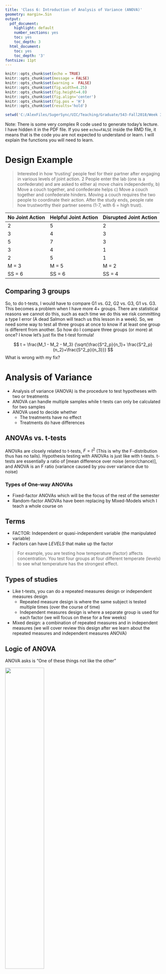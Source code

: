 ```yaml
---
title: 'Class 6: Introduction of Analysis of Variance (ANOVA)'
geometry: margin=.5in
output:
  pdf_document:
    highlight: default
    number_sections: yes
    toc: yes
    toc_depth: 3
  html_document:
    toc: yes
    toc_depth: '3'
fontsize: 11pt
---
```


```r
knitr::opts_chunk$set(echo = TRUE)
knitr::opts_chunk$set(message = FALSE)
knitr::opts_chunk$set(warning =  FALSE)
knitr::opts_chunk$set(fig.width=4.25)
knitr::opts_chunk$set(fig.height=4.0)
knitr::opts_chunk$set(fig.align='center') 
knitr::opts_chunk$set(fig.pos = 'H')
knitr::opts_chunk$set(results='hold') 
```

```r
setwd('C:/AlexFiles/SugerSync/UIC/Teaching/Graduate/543-Fall2018/Week 3')
```


\pagebreak

Note: There is some very complex R code used to generate today's lecture. I have hidden it in the PDF file. If you see `echo=FALSE` inside the RMD file, it means that is the code you are not expected to understand or learn. I will explain the functions you will need to learn. 

# Design Example
> Interested in how 'trusting' people feel for their partner after engaging in various levels of joint action. 2 People enter the lab (one is a confederate) and are asked to either a) move chairs independently, b) Move a couch together, and confederate helps c) Move a couch together and confederate hinders. Moving a couch requires the two people to coordinate their action. After the study ends, people rate how trustworthy their partner seems (1-7, with 6 = high trust).
  
No Joint Action | Helpful Joint Action | Disrupted Joint Action
----------------|----------------------|------------------------
2               | 5                    | 2
3               | 4                    | 3
5               | 7                    | 3
3               | 4                    | 1
2               | 5                    | 1
M = 3           | M = 5                | M = 2 
SS = 6          | SS = 6               | SS = 4 

## Comparing 3 groups
So, to do t-tests, I would have to compare G1 vs. G2, G2 vs. G3, G1 vs. G3. This becomes a problem when I have more 4+ groups. There are statistical reasons we cannot do this, such as each time we do this we risk committing a type I error (A dead Salmon will teach us this lesson in a week).  So, we need some way to test all three groups at once to know if at least one group is different from another. So how do I compare three groups (or more) at once? I know let's just fix the t-test formula!

$$ t = \frac{M_1 - M_2 - M_3} {\sqrt{\frac{S^2_p}{n_1}+ \frac{S^2_p}{n_2}+\frac{S^2_p}{n_3}}} $$
What is wrong with my fix? 

# Analysis of Variance
- Analysis of variance (ANOVA) is the procedure to test hypotheses with two or treatments
- ANOVA can handle multiple samples while t-tests can only be calculated for two samples 
- ANOVA used to decide whether 
    - The treatments have no effect
    - Treatments do have differences 


## ANOVAs vs. t-tests
ANOVAs are closely related to t-tests, $F = t^2$ (This is why the F-distribution thus has no tails). Hypothesis testing with ANOVAs is just like with t-tests. t-tests are essentially a ratio of [mean difference over noise (error/chance)], and ANOVA is an F ratio (variance caused by you over variance due to noise) 


### Types of One-way ANOVAs
- Fixed-factor ANOVAs which will be the focus of the rest of the semester
- Random-factor ANOVAs have been replacing by Mixed-Models which I teach a whole course on 

## Terms
- FACTOR: Independent or quasi-independent variable (the manipulated variable)
- Factors can have *LEVELS* that make up the factor

> For example, you are testing how temperature (factor) affects concentration. You test four groups at four different temperate (levels) to see what temperature has the strongest effect.  

## Types of studies
- Like t-tests, you can do a repeated measures design or independent measures design
    - Repeated measure design is where the same subject is tested multiple times (over the course of time)
    - Independent measures design is where a separate group is used for each factor (we will focus on these for a few weeks)
- Mixed design: a combination of repeated measures and in independent measures (we will cover review this design after we learn about the repeated measures and independent measures ANOVA)

## Logic of ANOVA

ANOVA asks is "One of these things not like the other"


![](1Of_These_Things.jpg){width=50% height=50%}


$H_0$ All groups have equal means

$H_1$ At least 1 group is different from the other 

It does not tell which is different and it does not have tails (for reasons you will see below). We will report to how to figure out which is different next class.  

### Logic of F-testing
- First, we need to analyze the variance (it's in them of the ANOVA right?)
  - There two concepts we need to solve $$F = \frac{S^2_{Treatment}}{S^2_{Error}}$$
    - Between-treatments variance: we will calculate the variance between groups! *This is the variance we* **caused**.
    - Within-treatment variance: the variance within each cell is the error term. *That is the variance due to* **chance**. We need to assume (just like our T-test) that variance in group 1 = group 2 = group 3 (Assumption: Homogeneity of variance: HOV)
- We can rewrite our F-test to be, $F = \frac{S^2_{B}}{S^2_{W}}$

> Note: ANOVA uses a more technical name for variance mean squared deviation scores (or $MS$ for short). Thus, when you see $MS$ its **equivalent conceptually** to $S^2$. [Root-MS **equivalent conceptually** $S$]. In both cases, I cannot say $MS$ = $S^2$ for mathematical reasons...  

- So, in most people will recognize: $$F = \frac{MS^2_{B}}{MS^2_{W}}$$ 

### Between-Subjects Variance
- Two explanations for between-treatment variance:
    - Treatment effect
    - Chance
        - Individual differences: what if one person likes it cold and others function better at very warm temps
        - Experimental error: just by taking the measurement you can cause an error

### Within-Subjects Variance
- One explanation for Within-treatment variance [if any only if HOV is meet and you have no confounding or nuisance variables]
    - Noise/chance differences (individual differences)
> However, imagine you had different RAs running each condition and they each screwed up the instructions differently (condition is confounded with RA which could affect the mean differences or simply add variance you should have controlled for)

### F-Ratio Logic
$$F= \frac{MS^2_{B}}{MS^2_{W}}$$

$$F= \frac{Treatment + Noise}{Noise}$$
if Treatment = 0

$$F= \frac{0 + Noise}{Noise} = 1$$ 

Thus, $F = 1$ you have no treatment effect.

But if Treatment = 3, Noise = 1

$$F= \frac{Treatment + Noise}{Noise} = \frac{3 + 1}{1} = 3 $$

Thus, your signal is 3 times your noise! 

# Analysis Procedures

We return to our study data. We will run our analysis first by hand and examine each stage of the calculation. We will next do it in R. 

No Joint Action | Helpful Joint Action | Disrupted Joint Action
----------------|----------------------|------------------------
2               | 5                    | 2
3               | 4                    | 3
5               | 7                    | 3
3               | 4                    | 1
2               | 5                    | 1
M = 3           | M = 5                | M = 2 
SS = 6          | SS = 6               | SS = 4 

## By Hand Calculation 
Simplified formulas for equal sample sizes.

### Between-Subject Variance
Remember that $S^2 = \frac{SS}{n-1} =\frac{\Sigma(X-M)^2}{n-1}$. We can transform this, $MS_{B} = \frac{SS_{B}}{k-1} =\frac{n \Sigma(M-G)^2}{df_{BT}}$, where $G = \frac{\Sigma{M}}{K}$ [Grand mean] and $K$ = # Levels of the Factor, $n$ = # of people per cell [Note: This formula works in equal sample sizes only]

#### Calculation
1. $K = 3$
2. $G = \frac{{3+5+2}}{3} = 3.33$
3. $df_{BT} = 3-1 = 2$
4. $n = 5$
4. $SS_{BT} = 5*[(3-3.33)^2+(5-3.33)^2+(2-3.33)^2] = 23.33$
4. $MS_{BT} = \frac{SS_{B}}{df_{B}}= \frac{23.33}{2} = 11.67$

### Within-Subject Variance
Here we simply calculate the $MS_{WT} = \frac{SS_{W}}{N-K} =\frac{\Sigma(SS_{cell})}{df_{W}}$. $SS_{W} = \Sigma(X-M)^2$ per group and sum it.  

#### Calculation
1. $N = n*k = 5*3 = 15$
2. $df_{W} = 15-3 = 12$
3. $SS_{W} = 6+6+4 = 16$
4. $MS_{W} = \frac{16}{12} = 1.33$

### F-value
1. $F = \frac{MS_B}{MS_W} = \frac{11.67}{1.33} = 8.75$


### Significance
You will need to look up two things on F-table:  $df_{Num}$ & $df_{dem}$. The degrees of freedom that when into the numerator and the degrees of freedom that go into the denominator. See hand out for tables and this SHINY APP: https://shiny.rit.albany.edu/stat/fdist/

The $F_{crit}$ changes with $df$ as in t-test. When K = 2, $F_{crit} = t_{crit}^2$


## Helper Table
That is hard to track, so we build a source table to help us track what we are doing

Source | SS     | DF     | MS     | F
-------|--------|--------|--------|----
Between| $SS_B$ | $df_B$ | $MS_B$ | F
Within | $SS_W$ | $df_W$ | $MS_W$ | 
Total  | $SS_T$ | $df_T$ 

With the formulas (formal equations)

Source | SS     | DF     | MS     | F
-------|--------|--------|--------|----
Between| $n\displaystyle\sum_{i=1}^{k}(M_i-G)^2$ | $K-1$ | $\frac{SS_B}{df_B}$ | $\frac{MS_B}{MS_W}$
Within | $\displaystyle \sum_{i=1}^{K}\sum_{j=1}^{n}(X_{i_{j}}-M_i)^2$| $N-K$ | $\frac{SS_W}{df_W}$ | 
Total  | $\displaystyle\sum_{j=1}^{N}(X_j-G)^2$  | $N-1$ 

With the formulas (conceptually simplified)

Source | SS     | DF     | MS     | F
-------|--------|--------|--------|----
Between| $nSS_{treatment}$ | $K-1$ | $\frac{SS_B}{df_B}$ | $\frac{MS_B}{MS_W}$
Within | $\displaystyle \sum SS_{within}$| $N-K$ | $\frac{SS_W}{df_W}$ | 
Total  | $SS_{scores}$   | $N-1$ 

Note: $SS_B + SS_W = SS_T$ & $df_B + df_W = df_T$

## Effect size
we cannot use Cohen's $d$, instead we will use eta-squared = percentage of variance the treatment accounts for. Remember $SS_B$ is the variation caused by treatment and $SS_T$ is the variation of Treatment + Noise. 
$$\eta^2 = \frac{SS_B}{SS_B+SS_W} = \frac{SS_B}{SS_T}$$  

This eta-squared formula for one-way ANOVA is equal to the more modern generalized-eta squared $\eta^2_g$. So R will report $\eta^2_g$ (Bakeman, 2005). We will report to these formulas in the future. 

Note: $\eta^2_g$ will always yield values larger than population, and there are corrections (but they are not often reported). They are $\omega^2$ and $\omega^2_g$.

$$\omega^2 = \frac{SS_B-(K-1)MS_W}{SS_T+MS_W}$$

### Understanding $\eta^2$ (or $\omega^2$)
$\eta^2$ is a useful method for understanding how your ANOVA "parsed" your variance. In fact,$\eta^2$ = $R^2$ from regression (which is how much your line explains the dots). The reason we can get the percentage of variance accounted for is because ANOVA is actually a special case of regression. 

```r
SSb=5*((3-3.33)^2+(5-3.33)^2+(2-3.33)^2)
SSw=4+6+6
n2=SSb/(SSb+SSw)

slices <- c(n2,1-n2) 
lbls <- c("Treatment", "Error")
pct <- round(slices/sum(slices)*100)
lbls <- paste(lbls, pct) # add percent to labels 
lbls <- paste(lbls,"%",sep="") # ad % to labels 
pie(slices,labels = lbls, col=rainbow(length(lbls)),
  	main="Pie Chart of Parsed Variance: \nEta-Sq")
```

```r
SSb=5*((3-3.33)^2+(5-3.33)^2+(2-3.33)^2)
SSw=4+6+6
MSw=SSw/12
SSt=SSb+SSw
k=3
omega2=(SSb-(k-1)*MSw)/(SSt+MSw)

slices <- c(omega2,1-omega2) 
lbls <- c("Treatment", "Error")
pct <- round(slices/sum(slices)*100)
lbls <- paste(lbls, pct) # add percent to labels 
lbls <- paste(lbls,"%",sep="") # ad % to labels 
pie(slices,labels = lbls, col=rainbow(length(lbls)),
  	main="Pie Chart of Parsed Variance: \nOmega-Sq")
```




### Effect Size for Power
For power analysis, we will need $f$, which is what Cohen developed (like $d$ for t-tests)

$$f = \sqrt{\frac{K-1}{K}\frac{F}{n}} $$

ES  |Value | Size
----|------|----------
$f$ | .1   | Small effect
$f$ | .25  | Medium effect
$f$ | .4   | Large effect


$f_{observed}$ = `r round(((2/3)*(8.75/5))^.5,3)`, Large effect!


## By R Functions
The formulas I provided will work when there are equal sample sizes and no missing data. When you have unbalanced cells, choices have to be made about how to parse the variance because ANOVA is a special case of regression. We will use Type III Sums of squares. I will explain in future lectures the different methods to parse the variance. 

No Joint Action | Helpful Joint Action | Disrupted Joint Action
----------------|----------------------|------------------------
2               | 5                    | 2
3               | 4                    | 3
5               | 7                    | 3
3               | 4                    | 1
2               | 5                    | 1
M = 3           | M = 5                | M = 2 
SS = 6          | SS = 6               | SS = 4 


### Build our data frame
We can read in the data into R via csv file, or we can hand type the data frame. This is what I have done below. 

```r
n=5; k=3;
JA.Study<-
  data.frame(SubNum=seq(1:(k*n)),
           Condition=ordered(
                      c(rep("No",n),
                       rep("Helpful",n),
                       rep("Distrupted",n))
                      ),
           DV=c(2,3,5,3,2,5,4,7,4,5,2,3,3,1,1))
```

You can `View(JA.Study)` it see as well

### Check the means and SS calculations with dpylr
```r
library(dplyr)
Means.Table<-JA.Study %>%
  group_by(Condition) %>%
  summarise(N=n(),
            Means=mean(DV),
            SS=sum((DV-Means)^2),
            SD=sd(DV),
            SEM=SD/N^.5)
knitr::kable(Means.Table, digits = 2) 
# Note remember knitr::kable makes it pretty, but you can just call `Means.Table`
```

Good are means and SS match, so I data entered it correctly. 


###  Run ANOVA
`afex` is a package developed to allow people to do SPSS-like ANOVA in R (type III: R defaults to Type I, which will talk about later). It had many output formats, but for us the most useful are (Anova, nice). These output formats allows to see different things and use the objects it creates in different ways.

#### Anova style output
- This style is close to our ANOVA source table, but instead its formatted like a regression F-source table. 
- You can ignore the intercept line (we will cover that next semester). 
- Condition = $SS_B$ and the name will always match your IV name. 
- Residual = Error.  Residual in regression means leftover (and this it the error term: chance)
- There is no total (you can do that with addition)

```r
library(afex)

ANOVA.JA.Table<-aov_car(DV~Condition + Error(SubNum), 
                  data=JA.Study, return='Anova')
ANOVA.JA.Table
```

#### Nice style output
- This style reports everything you need to report in APA format! That's why its called `nice`, cause its nice to you!

```r
library(afex)

Nice.JA.Table<-aov_car(DV~Condition + Error(SubNum), 
                  data=JA.Study, return='nice')
Nice.JA.Table
```

# Assumptions 
We assume HOV and normality. We can test for HOV using Brown-Forsythe formula. Brown-Forsythe formula subtracts the median within each cell and recalculated the ANOVA. If there is not variance imbalance we should see a result very similar to the middle plot below (the pvalue  > .05: non-significant). If violate this assumption, there is special ANOVA called the Brown-Forsythe ANOVA (but no one reports it).

Using the `HH` package, we can visualize our violations.  As you can see the middle plot show no deviation. 

```r
library(HH)
hov(DV~Condition, data=JA.Study)
hovPlot(DV~Condition, data=JA.Study) 
```

Testing for normality with such a small sample does not make sense. In general normality tests tend to be overly sensitive (Shapiro-Wilk test). Often we examine QQ plots of the DV. If the data points are very different from the line, it suggests violations of normality. 

```r
qqnorm(JA.Study$DV)
qqline(JA.Study$DV)
```



# APA style Report
$F(df_n,df_d) = x.xx, p = 0.xx, \eta_g^2 = 0.xx$

A one-way between subjects ANOVA was conducted to compare the effect of joint action on feelings of trust in no, helpful, and disrupted joint action. There was a significant effect of joint action on feelings of trust, $F(2,12) = 8.75, p < 0.01, \eta_g^2 = 0.59$. 

## Plot ANOVA
Normally we plot bar graphs with 1 SEM unit. I used the object I created `Means.Table` that has the means. Also, I want to re-set the order using the `factor` command and set the order I want.  We will apply some fancy code to make our plot more APA!

```r
library(ggplot2)

Means.Table$Condition<-factor(Means.Table$Condition, 
                              levels = c("No","Distrupted","Helpful"),
                              labels = c("No","Distrupted","Helpful"))

Plot.1<-ggplot(Means.Table, aes(x = Condition, y = Means))+
  geom_col()+
  scale_y_continuous(expand = c(0, 0))+ # Forces plot to start at zero
  geom_errorbar(aes(ymax = Means + SEM, ymin= Means - SEM), 
                position=position_dodge(width=0.9), width=0.25)+
  xlab('Joint Action')+
  ylab('Mean Trust Rating')+
  theme_bw()+
  theme(panel.grid.major=element_blank(),
        panel.grid.minor=element_blank(),
        panel.border=element_blank(),
        axis.line=element_line(),
        legend.title=element_blank())
Plot.1
```


# References
Bakeman, R. (2005). Recommended effect size statistics for repeated measures designs. Behavior research methods, 37(3), 379-384.






